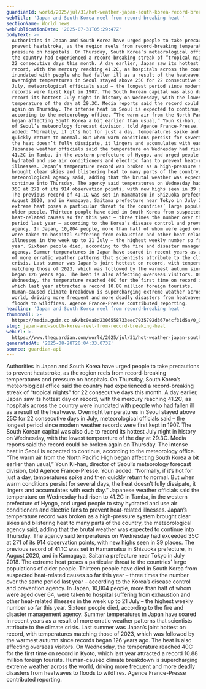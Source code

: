 ```yaml
---
guardianId: world/2025/jul/31/hot-weather-japan-south-korea-record-breaking-heat
webTitle: 'Japan and South Korea reel from record-breaking heat '
sectionName: World news
webPublicationDate: '2025-07-31T05:29:47Z'
bodyText: >-
  Authorities in Japan and South Korea have urged people to take precautions to
  prevent heatstroke, as the region reels from record-breaking temperatures and
  pressure on hospitals. On Thursday, South Korea’s meteorological office said
  the country had experienced a record-breaking streak of “tropical nights” for
  22 consecutive days this month. A day earlier, Japan saw its hottest day on
  record, with the mercury reaching 41.2C, as hospitals across the country were
  inundated with people who had fallen ill as a result of the heatwave.
  Overnight temperatures in Seoul stayed above 25C for 22 consecutive days in
  July, meteorological officials said – the longest period since modern weather
  records were first kept in 1907. The South Korean capital was also due to
  record its hottest July night in history on Wednesday, with the lowest
  temperature of the day at 29.3C. Media reports said the record could be broken
  again on Thursday. The intense heat in Seoul is expected to continue,
  according to the meteorology office. “The warm air from the North Pacific High
  began affecting South Korea a bit earlier than usual,” Youn Ki-han, director
  of Seoul’s meteorology forecast division, told Agence France-Presse. Youn
  added: “Normally, if it’s hot for just a day, temperatures spike and then
  quickly return to normal. But when warm conditions persist for several days,
  the heat doesn’t fully dissipate, it lingers and accumulates with each day.”
  Japanese weather officials said the temperature on Wednesday had risen to
  41.2C in Tamba, in the western prefecture of Hyogo, and urged people to stay
  hydrated and use air conditioners and electric fans to prevent heat-related
  illnesses. Japan’s temperature record was broken as a high-pressure system
  brought clear skies and blistering heat to many parts of the country, the
  meteorological agency said, adding that the brutal weather was expected to
  continue into Thursday. The agency said temperatures on Wednesday had exceeded
  35C at 271 of its 914 observation points, with new highs seen in 39 places.
  The previous record of 41.1C was set in Hamamatsu in Shizuoka prefecture, in
  August 2020, and in Kumagaya, Saitama prefecture near Tokyo in July 2018. The
  extreme heat poses a particular threat to the countries’ large populations of
  older people. Thirteen people have died in South Korea from suspected
  heat-related causes so far this year – three times the number over the same
  period last year – according to the Korea’s disease control and prevention
  agency. In Japan, 10,804 people, more than half of whom were aged over 64,
  were taken to hospital suffering from exhaustion and other heat-related
  illnesses in the week up to 21 July – the highest weekly number so far this
  year. Sixteen people died, according to the fire and disaster management
  agency. Summer temperatures in Japan have soared in recent years as a result
  of more erratic weather patterns that scientists attribute to the climate
  crisis. Last summer was Japan’s joint hottest on record, with temperatures
  matching those of 2023, which was followed by the warmest autumn since records
  began 126 years ago. The heat is also affecting overseas visitors. On
  Wednesday, the temperature reached 40C for the first time on record in Kyoto,
  which last year attracted a record 10.88 million foreign tourists.
  Human-caused climate breakdown is supercharging extreme weather across the
  world, driving more frequent and more deadly disasters from heatwaves to
  floods to wildfires. Agence France-Presse contributed reporting.
headline: 'Japan and South Korea reel from record-breaking heat '
thumbnail: >-
  https://media.guim.co.uk/bc0ea8d2306558733eec7935792d367e4cf31d5a/0_0_3051_2440/500.jpg
slug: japan-and-south-korea-reel-from-record-breaking-heat
webUrl: >-
  https://www.theguardian.com/world/2025/jul/31/hot-weather-japan-south-korea-record-breaking-heat
generatedAt: '2025-08-28T20:04:33.073Z'
source: guardian-api
---
```

Authorities in Japan and South Korea have urged people to take precautions to prevent heatstroke, as the region reels from record-breaking temperatures and pressure on hospitals. On Thursday, South Korea’s meteorological office said the country had experienced a record-breaking streak of “tropical nights” for 22 consecutive days this month. A day earlier, Japan saw its hottest day on record, with the mercury reaching 41.2C, as hospitals across the country were inundated with people who had fallen ill as a result of the heatwave. Overnight temperatures in Seoul stayed above 25C for 22 consecutive days in July, meteorological officials said – the longest period since modern weather records were first kept in 1907. The South Korean capital was also due to record its hottest July night in history on Wednesday, with the lowest temperature of the day at 29.3C. Media reports said the record could be broken again on Thursday. The intense heat in Seoul is expected to continue, according to the meteorology office. “The warm air from the North Pacific High began affecting South Korea a bit earlier than usual,” Youn Ki-han, director of Seoul’s meteorology forecast division, told Agence France-Presse. Youn added: “Normally, if it’s hot for just a day, temperatures spike and then quickly return to normal. But when warm conditions persist for several days, the heat doesn’t fully dissipate, it lingers and accumulates with each day.” Japanese weather officials said the temperature on Wednesday had risen to 41.2C in Tamba, in the western prefecture of Hyogo, and urged people to stay hydrated and use air conditioners and electric fans to prevent heat-related illnesses. Japan’s temperature record was broken as a high-pressure system brought clear skies and blistering heat to many parts of the country, the meteorological agency said, adding that the brutal weather was expected to continue into Thursday. The agency said temperatures on Wednesday had exceeded 35C at 271 of its 914 observation points, with new highs seen in 39 places. The previous record of 41.1C was set in Hamamatsu in Shizuoka prefecture, in August 2020, and in Kumagaya, Saitama prefecture near Tokyo in July 2018. The extreme heat poses a particular threat to the countries’ large populations of older people. Thirteen people have died in South Korea from suspected heat-related causes so far this year – three times the number over the same period last year – according to the Korea’s disease control and prevention agency. In Japan, 10,804 people, more than half of whom were aged over 64, were taken to hospital suffering from exhaustion and other heat-related illnesses in the week up to 21 July – the highest weekly number so far this year. Sixteen people died, according to the fire and disaster management agency. Summer temperatures in Japan have soared in recent years as a result of more erratic weather patterns that scientists attribute to the climate crisis. Last summer was Japan’s joint hottest on record, with temperatures matching those of 2023, which was followed by the warmest autumn since records began 126 years ago. The heat is also affecting overseas visitors. On Wednesday, the temperature reached 40C for the first time on record in Kyoto, which last year attracted a record 10.88 million foreign tourists. Human-caused climate breakdown is supercharging extreme weather across the world, driving more frequent and more deadly disasters from heatwaves to floods to wildfires. Agence France-Presse contributed reporting.
